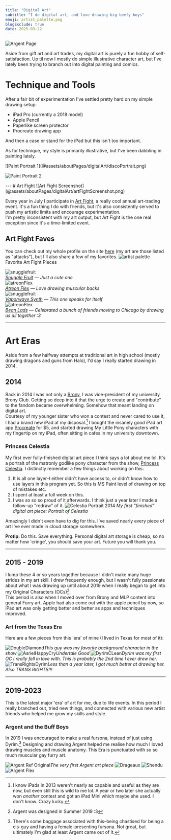 ```yaml
---
title: "Digital Art"
subtitle: "I do digital art, and love drawing big beefy boys"
emoji: artist_palette.png
blogExclude: true
date: 2025-03-22
---
```



![Argent Page](@assets/aboutPages/digitalArt/ArgentPoseSheet.jpg)

Aside from gift art and art trades, my digital art is purely a fun hobby of self-satisfaction. Up til now I mostly do simple illustrative character art, but I've lately been trying to branch out into digital painting and comics.

# Technique and Tools
After a fair bit of experimentation I've settled pretty hard on my simple drawing setup:
- iPad Pro (currently a 2018 model)
- Apple Pencil
- Paperlike screen protector
- Procreate drawing app

And then a case or stand for the iPad but this isn't too important.

As for technique, my style is primarily illustrative, but I've been dabbling in painting lately.

<div className="flex not-prose gap-4 mb-5">
![Paint Portrait 1](@assets/aboutPages/digitalArt/discoPortrait.png)

![Paint Portrait 2](@assets/aboutPages/digitalArt/discoPortrait2.png)
</div>
---
# Art Fight
![Art Fight Screenshot](@assets/aboutPages/digitalArt/artFightScreenshot.png)

Every year in July I participate in [Art Fight](https://artfight.net/info/about), a really cool annual art-trading event. It's a fun thing I do with friends, but it's also consistently served to push my artistic limits and encourage experimentation.\
I'm pretty inconsistent with my art output, but Art Fight is the one real exception since it's a time-limited event.

## Art Fight Faves
You can check out my whole profile on the site [here](https://artfight.net/~RegalRegex) (my art are those listed as "attacks"), but I'll also share a few of my favorites.
<AccordionWrapper client:idle>
    <span slot="title"><Image class="max-w-8 pb-2 inline-block m-auto" src={artistPalette} alt='artist palette'/> Favorite Art Fight Pieces</span>
    <div slot="content">
        <AccordionPhotoTemplate numImages={2}>
            <div slot="image-1">
            ![snugglefruit](@assets/aboutPages/digitalArt/artFight/snugglefruit.png)
            </div>
            <span slot="caption-1">_[Snuggle Fruit](https://artfight.net/attack/1154497.snugglefruit) — Just a cute one_</span>
            <div slot="image-2">
                ![atreonFlex](@assets/aboutPages/digitalArt/artFight/atreonFlex.png)
            </div>
            <span slot="caption-2">_[Atreon Flex](https://artfight.net/attack/1672670.atreon-flex) — Love drawing muscular backs_</span>
        </AccordionPhotoTemplate>
        <AccordionPhotoTemplate numImages={1}>
            <div slot="image">
            ![snugglefruit](@assets/aboutPages/digitalArt/artFight/vaporwaveSynth.png)
            </div>
            <span slot="caption">_[Vaporwave Synth](https://artfight.net/attack/5662577.vaporwave-sebastian) — This one speaks for itself_</span>
        </AccordionPhotoTemplate>
        <AccordionPhotoTemplate numImages={1}>
            <div slot="image">
                ![atreonFlex](@assets/aboutPages/digitalArt/artFight/beanLads.png)
            </div>
            <span slot="caption">_[Bean Lads](https://artfight.net/attack/7308667.chicago-squad) — Celebrated a bunch of friends moving to Chicago by drawing us all together :3_</span>
        </AccordionPhotoTemplate>
    </div>
</AccordionWrapper>

---

# Art Eras
Aside from a few halfway attempts at traditional art in high school (mostly drawing dragons and guns from Halo), I'd say I really started drawing in 2014.

## 2014
Back in 2014 I was not only a [Brony](https://en.wikipedia.org/wiki/Brony_(disambiguation)), I was vice-president of my university Brony Club. Getting so deep into it that the urge to create and "contribute" to the fandom became overwhelming. Somehow that meant landing on digital art.\
Courtesy of my younger sister who won a contest and never cared to use it, I had a brand new iPad at my disposal.[^1] I bought the insanely good iPad art app [Procreate](https://procreate.com/) for $5, and started drawing My Little Pony characters with my fingertip on my iPad, often sitting in cafes in my university downtown.

### Princess Celestia
My first ever fully-finished digital art piece I think says a lot about me lol. It's a portrait of the matronly godlike pony character from the show, [Princess Celestia](https://mlp.fandom.com/wiki/Princess_Celestia). I distinctly remember a few things about working on this:
1. It is all one layer–I either didn't have access to, or didn't know how to use layers in this program yet. So this is MS Paint level of drawing on top of mistakes etc.
2. I spent at least a full week on this.
3. I was so so so proud of it afterwards. I think just a year later I made a follow-up "redraw" of it.
![Celestia Portrait 2014](@assets/aboutPages/digitalArt/CelestialPortrait.png)
_My first "finished" digital art piece: Portrait of Celestia_

Amazingly I didn't even have to dig for this. I've saved nearly every piece of art I've ever made in cloud storage somewhere.

<EmojiBlockquote emoji={indexFinger} size="emoji">**Protip:** Do this. Save everything. Personal digital art storage is cheap, so no matter how 'cringe', you should save your art. Future you will thank you.</EmojiBlockquote>

---

## 2015 - 2019
I lump these 4 or so years together because I didn't make many huge strides in my art skill. I drew frequently enough, but I wasn't fully passionate about what I was drawing up until about 2019 when I really began to get into my Original Characters (OCs)[^2].\
This period is also when I moved over from Brony and MLP content into general <TextDeco url="/about/furry" inline={true}>Furry</TextDeco> art. Apple had also come out with the apple pencil by now, so iPad art was only getting better and better as apps and techniques improved.

### Art from the Texas Era
Here are a few pieces from this 'era' of mine (I lived in Texas for most of it):

![DoubleDiamond](@assets/aboutPages/digitalArt/2015-2019/DoubleDiamondSkis.png)_This guy was my favorite background character in the show_
![AsrielHappyCry](@assets/aboutPages/digitalArt/2015-2019/AsrielHappyCry.png)_Undertale Good_
![DyrimCLean](@assets/aboutPages/digitalArt/2015-2019/DyrimClean.jpg)_Dyrim was my first OC I really fell in love with. This is probably the 2nd time I ever drew her._
![TransRightsDyrim](@assets/aboutPages/digitalArt/2015-2019/TransRightsDyrim.PNG)_Less than a year later, I got much better at drawing her. Also TRANS RIGHTS!!!_

---

## 2019-2023
This is the latest major 'era' of art for me, due to life events. In this period I really branched out, tried new things, and connected with various new artist friends who helped me grow my skills and style.

### Argent and the Buff Boys
In 2019 I was encouraged to make a real fursona, instead of just using Dyrim.[^3] Designing and drawing Argent helped me realise how much I loved drawing muscles and muscle anatomy. This Era is punctuated with so so much muscular gay furry art.

![Argent Ref Original](@assets/aboutPages/digitalArt/2019-2023/ArgentRef.png)_The very first Argent art piece_
![Drageaux](@assets/aboutPages/digitalArt/2019-2023/drageaux.png)
![Shendu](@assets/aboutPages/digitalArt/2019-2023/shenduDragonTalisman.png)
![Argent Flex](@assets/aboutPages/digitalArt/2019-2023/ArgentSnakeyFlex.png)


[^1]:I know iPads in 2013 weren't nearly as capable and useful as they are now, but even still this is wild to me lol. A year or two later she actually won _another_ contest and got an iPad Mini which maybe she used. I don't know. Crazy lucky.
[^2]:Argent was designed in Summer 2019 :3
[^3]:There's some baggage associated with this–being chastised for being a cis-guy and having a female-presenting fursona. Not great, but ultimately I'm glad at least Argent came out of it.